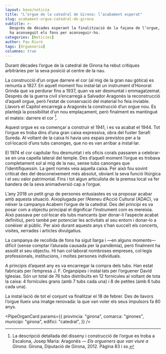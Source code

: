 ```yaml
---
layout: base/noticia
title: "L’orgue de la catedral de Girona: l’acabament esperat"
slug: acabament-orgue-catedral-de-girona
subtitle: >-
  Després de dècades esperant la finalització de la façana de l’orgue, la recent campanya «Acabem l’orgue de la catedral»
  ha aconseguit els fons per aconseguir-ho.
categories: [Notícies]
author: Pau Riuró
tags: [Orgueneria]
columnes: true
---
```



Durant dècades l’orgue de la catedral de Girona ha rebut crítiques arbitràries per la seva posició al centre de la nau.

La construcció d’un orgue darrere el cor (al mig de la gran nau gòtica) es remunta a 1827. En aquell moment fou instal·lat
un instrument d’Honorat Grinda que va perdurar fins a 1937, quan va ser
desmuntat i emmagatzemat. Després de la guerra
civil s’encarregà a Salvador Aragonès la reconstrucció d’aquell orgue, però l’estat de conservació del
material ho feia inviable. Llavors el Capítol encarregà a Aragonès la construcció d’un orgue nou. Es
plantejà la possibilitat d’un nou emplaçament, però
finalment es mantingué el mateix: darrere el cor [^1].

Aquest orgue es va començar a construir el
1941, i es va acabat el 1944. Tot l’orgue es troba
dins d’una gran caixa expressiva, obra del fuster
Serafí Sureda. Al voltant de la caixa hi havia uns
espais previstos per a la col·locació d’uns tubs canonges, que no es van arribar a instal·lar.

El 1974 el cor capitular fou desmuntat i els
oficis corals passaren a celebrar-se en una capella
lateral del temple. Des d’aquell moment l’orgue es
trobava completament sol al mig de la nau, sense
tubs canonges que l’identifiquessin. La gent només
veia aquella caixa. Per això fou sovint criticat des
del desconeixement més absolut, obviant la seva
funció litúrgica i el seu valor patrimonial. Fins i tot
algun articulista de la premsa local va fer bandera
de la seva animadversió cap a l’orgue.

L’any 2018 un petit grup de persones entusiastes es va proposar acabar amb aquesta situació.
Aixoplugada per l’Ateneu d’Acció Cultural (ADAC),
va néixer la campanya Acabem l’orgue de la catedral. Des del principi es va posar com a objectiu
principal el dignificar l’instrument com es mereixia. Això passava per col·locar els tubs mancants
(per donar-li l’aspecte acabat definitiu), però també
per potenciar les activitats al seu entorn i donar-lo
a conèixer al públic. Per això durant aquests anys
s’han succeït els concerts, visites, xerrades i articles divulgatius.

La campanya de recollida de fons ha sigut
llarga i —en alguns moments— difícil (sense comptar
l’aturada causada per la pandèmia), però finalment
ha assolit el seu objectiu. Hi han col·laborat nombroses empreses, col·legis professionals, institucions, i moltes persones individuals.

A principis d’aquest any es va encarregar la
compra dels tubs. Han estat fabricats per l’empresa
J. F. Organpipes i instal·lats per l’orguener David
Iglesias. Són un total de 76 tubs distribuïts en 12
fornícules al voltant de tota la caixa: 4 fornícules
grans (amb 7 tubs cada una) i 8 de petites (amb 6
tubs cada una).

La instal·lació de tot el conjunt va finalitzar
el 18 de febrer. Des de llavors l’orgue llueix una
imatge renovada: la que van voler els seus impulsors fa 80 anys.

[^1]:
    La descripció detallada del disseny i construcció de
    l’orgue es troba a Escalona, Josep Maria: Aragonès — _Els orgueners que van viure a Girona_. Girona, Diputació de Girona, 2012. Pàgina 83 i ss.

<PipeOrganCard
  params={{
    provincia: "girona",
    comarca: "girones",
    municipi: "girona",
    edifici: "catedral",
  }}
/>
